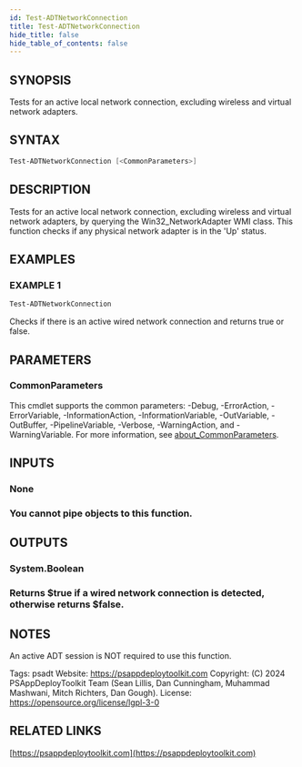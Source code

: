 ```yaml
---
id: Test-ADTNetworkConnection
title: Test-ADTNetworkConnection
hide_title: false
hide_table_of_contents: false
---
```


## SYNOPSIS

Tests for an active local network connection, excluding wireless and virtual network adapters.

## SYNTAX

```powershell
Test-ADTNetworkConnection [<CommonParameters>]
```

## DESCRIPTION

Tests for an active local network connection, excluding wireless and virtual network adapters, by querying the Win32_NetworkAdapter WMI class.
This function checks if any physical network adapter is in the 'Up' status.

## EXAMPLES

### EXAMPLE 1

```powershell
Test-ADTNetworkConnection
```

Checks if there is an active wired network connection and returns true or false.

## PARAMETERS

### CommonParameters

This cmdlet supports the common parameters: -Debug, -ErrorAction, -ErrorVariable, -InformationAction, -InformationVariable, -OutVariable, -OutBuffer, -PipelineVariable, -Verbose, -WarningAction, and -WarningVariable. For more information, see [about_CommonParameters](http://go.microsoft.com/fwlink/?LinkID=113216).

## INPUTS

### None

### You cannot pipe objects to this function.

## OUTPUTS

### System.Boolean

### Returns $true if a wired network connection is detected, otherwise returns $false.

## NOTES

An active ADT session is NOT required to use this function.

Tags: psadt
Website: https://psappdeploytoolkit.com
Copyright: (C) 2024 PSAppDeployToolkit Team (Sean Lillis, Dan Cunningham, Muhammad Mashwani, Mitch Richters, Dan Gough).
License: https://opensource.org/license/lgpl-3-0

## RELATED LINKS

[https://psappdeploytoolkit.com](https://psappdeploytoolkit.com)
